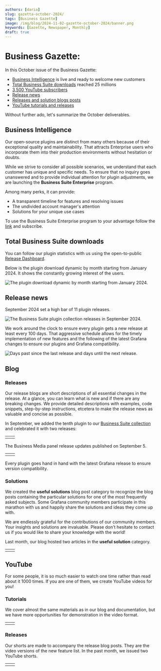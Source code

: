 ```yaml
---
authors: [daria]
slug: gazetta-october-2024/
tags: [Business Gazette]
image: /img/blog/2024-11-02-gazette-october-2024/banner.png
keywords: [Gazette, Newspaper, Monthly]
draft: true
---
```



# Business Gazette:

In this October issue of the Business Gazette:

- [Business Intelligence](#business-suite-enterprise) is live and ready to welcome new customers
- [Total Business Suite downloads](#total-business-suite-downloads) reached 25 millions
- [3,500 YouTube subscribers](#youtube)
- [Release news](#release-news)
- [Releases and solution blogs posts](#blog)
- [YouTube tutorials and releases](#youtube)

Without further ado, let's summarize the October deliverables.

## Business Intelligence

Our open-source plugins are distinct from many others because of their exceptional quality and maintainability. That attracts Enterprise users who incorporate them into their production environments without hesitation or doubts.

While we strive to consider all possible scenarios, we understand that each customer has unique and specific needs. To ensure that no inquiry goes unanswered and to provide individual attention for plugin adjustments, we are launching the <b>Business Suite Enterprise</b> program.

Among many perks, it can provide:

- A transparent timeline for features and resolving issues
- The undivided account manager's attention
- Solutions for your unique use cases

To use the Business Suite Enterprise program to your advantage follow the [link](/pricing/) and subscribe.

## Total Business Suite downloads

You can follow our plugin statistics with us using the open-to-public [Release Dashboard](https://release.volkovlabs.io/).

Below is the plugin download dynamic by month starting from January 2024. It shows the constantly growing interest of the users.

<Image
  title="The plugin download dynamic by month starting from January 2024."
  src="/img/blog/2024-10-02-gazette-september-2024/downloads.png"
/>

## Release news

September 2024 set a high bar of 11 plugin releases.

<Image
  title="The Business Suite plugin collection releases in September 2024."
  src="/img/blog/2024-10-02-gazette-september-2024/sept-calendar.png"
/>

We work around the clock to ensure every plugin gets a new release at least every 100 days. That aggressive schedule allows for the timely implementation of new features and the following of the latest Grafana changes to ensure our plugins and Grafana compatibility.

<Image
  title="Days past since the last release and days until the next release."
  src="/img/blog/2024-10-02-gazette-september-2024/days-100.png"
/>

## Blog

### Releases

Our release blogs are short descriptions of all essential changes in the release. At a glance, you can learn what is new and if there are any breaking changes. We provide detailed descriptions with examples, code snippets, step-by-step instructions, etcetera to make the release news as valuable and concise as possible.

In September, we added the tenth plugin to our [Business Suite collection](/plugins/) and celebrated it with two releases:

<table>
  <tr style={{ border: 0 }}>
    <td style={{ border: 0, width: "50%" }}>
      <BlogPost id="business-table-1.3.0" />
    </td>
    <td style={{ border: 0 }}>
      <BlogPost id="business-table-1.2.0" />
    </td>
  </tr>
</table>

The Business Media panel release updates published on September 5.

<table>
  <tr style={{ border: 0 }}>
    <td style={{ border: 0, width: "50%" }}>
      <BlogPost id="business-media-6.1.0" />
    </td>
    <td style={{ border: 0 }} />
  </tr>
</table>

Every plugin goes hand in hand with the latest Grafana release to ensure version compatibility.

### Solutions

We created the **useful solutions** blog post category to recognize the blog posts containing the particular solutions for one of the most frequently asked subjects. Some Grafana community members participate in this marathon with us and happily share the solutions and ideas they come up with.

We are endlessly grateful for the contributions of our community members. Your insights and solutions are invaluable. Please don't hesitate to contact us if you would like to share your knowledge with the world!

Last month, our blog hosted two articles in the **useful solution** category.

<table>
  <tr style={{ border: 0 }}>
    <td style={{ border: 0, width: "50%" }}>
      <BlogPost id="datapicker-20240905" />
    </td>
    <td style={{ border: 0 }}>
      <BlogPost id="streaming-images-business-media-20240903" />
    </td>
  </tr>
</table>

## YouTube

For some people, it is so much easier to watch one time rather than read about it 1000 times. If you are one of them, we create YouTube videos for you!

### Tutorials

We cover almost the same materials as in our blog and documentation, but we have more opportunities for demonstration in the video format.

<table>
  <tr style={{ border: 0 }}>
    <td style={{ border: 0, width: "50%" }}>
      <Youtube
        id="kOjt9Bl3VQo"
        title="The video below exhibits all the Business Table panel version 1.3.0 features."
      />
    </td>
    <td style={{ border: 0 }}>
      <Youtube
        id="vda3jbtLnMM"
        title="The video below showcases the power of the visual editor in the Business Charts panel. This tool can revolutionize users' work, especially for those who prefer to minimize their coding tasks."
      />
    </td>
  </tr>
</table>

### Releases

Our shorts are made to accompany the release blog posts. They are the video versions of the new feature list. In the past month, we issued two YouTube shorts.

<table>
  <tr style={{ border: 0 }}>
    <td style={{ border: 0, width: "50%" }}>
      <Shorts id="3GsGKnd-nok" title="The Business Table 1.2.0 for Grafana." />
    </td>
    <td style={{ border: 0 }}>
      <Shorts
        id="1L_4ApL_qI4"
        title="The Business Media panel 6.1.0 for Grafana."
      />
    </td>
  </tr>
</table>

<Feedback />
